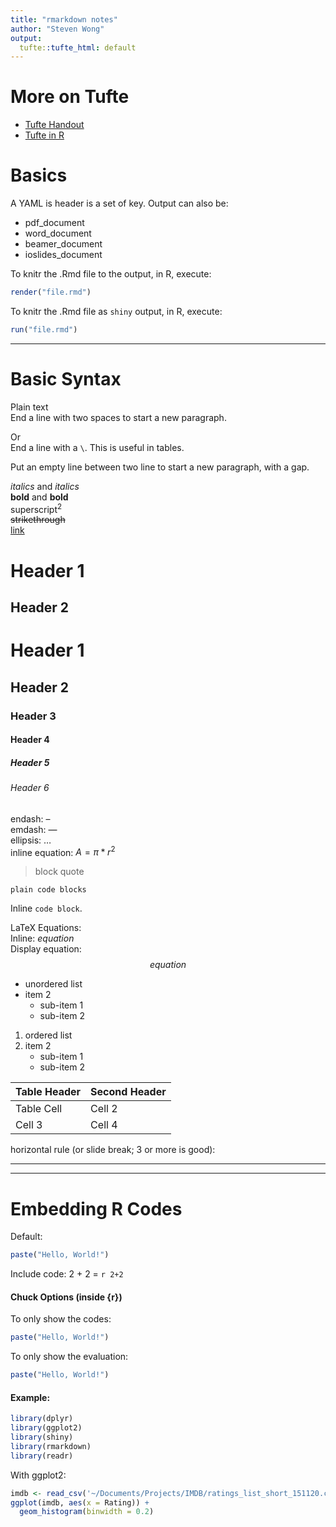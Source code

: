 ```yaml
---
title: "rmarkdown notes"
author: "Steven Wong"
output: 
  tufte::tufte_html: default
---
```


# More on Tufte

* [Tufte Handout](http://rmarkdown.rstudio.com/tufte_handout_format.html)
* [Tufte in R](http://motioninsocial.com/tufte/)

# Basics

A YAML is header is a set of key. Output can also be:  

* pdf_document
* word_document
* beamer_document
* ioslides_document

To knitr the .Rmd file to the output, in R, execute:
```r
render("file.rmd")
```

To knitr the .Rmd file as `shiny` output, in R, execute:
```r
run("file.rmd")
```

***

# Basic Syntax

Plain text  
End a line with two spaces
to start a new paragraph.  

Or\
End a line with a `\`. This is useful in tables.

Put an empty line between two line 
to start a new paragraph, with a gap.

*italics* and _italics_  
**bold** and __bold__  
superscript^2^  
~~strikethrough~~  
[link](www.rstudio.com)  

Header 1
========

Header 2
--------

# Header 1  

## Header 2  

### Header 3

#### Header 4

##### Header 5

###### Header 6

endash: --  
emdash: ---  
ellipsis: ...  
inline equation: $A = \pi*r^{2}$  

> block quote

```
plain code blocks
```

Inline `code block`. 

LaTeX Equations:  
Inline: $equation$  
Display equation: $$ equation $$

* unordered list
* item 2
	+ sub-item 1
	+ sub-item 2

1. ordered list
2. item 2
	+ sub-item 1
	+ sub-item 2

Table Header | Second Header
------------ | -------------
Table Cell   | Cell 2
Cell 3       | Cell 4 

horizontal rule (or slide break; 3 or more is good):  

---
***

# Embedding R Codes

Default:
```r
paste("Hello, World!")
```

Include code: 2 + 2 = `r 2+2`

#### Chuck Options (inside {r})

To only show the codes:
```r
paste("Hello, World!")
```
To only show the evaluation:
```r
paste("Hello, World!")
```
#### Example: 
```r
library(dplyr)
library(ggplot2)
library(shiny)
library(rmarkdown)
library(readr)
```

With ggplot2:
```r
imdb <- read_csv('~/Documents/Projects/IMDB/ratings_list_short_151120.csv')
ggplot(imdb, aes(x = Rating)) + 
  geom_histogram(binwidth = 0.2)
```
